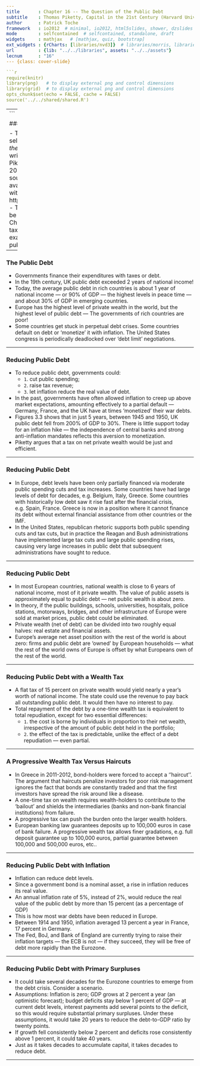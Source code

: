 ```yaml
---
title       : Chapter 16 -- The Question of the Public Debt
subtitle    : Thomas Piketty, Capital in the 21st Century (Harvard University Press 2014)
author      : Patrick Toche
framework   : io2012  # minimal, io2012, html5slides, shower, dzslides
mode        : selfcontained  # selfcontained, standalone, draft
widgets     : mathjax   # [mathjax, quiz, bootstrap]
ext_widgets : {rCharts: [libraries/nvd3]}  # libraries/morris, libraries/highcharts, libraries/rickshaw, libraries/dimple
url         : {lib: "../../libraries", assets: "../../assets"}
lecnum      : "16"
--- {class: cover-slide}

```r
require(knitr)
library(png)   # to display external png and control dimensions
library(grid)  # to display external png and control dimensions
opts_chunk$set(echo = FALSE, cache = FALSE)
source('../../shared/shared.R')
```

---
```


### Introduction  

- This set of slides surveys selected topics from *Capital in the Twenty-First Century*, a book written by economist Thomas Piketty, published in English in 2014 to great acclaim.
- All source files for this course are available for download by anyone without restrictions at https://github.com/ptoche/piketty
- The full course is expected to be completed by April 2015.
- Chapter 15 considered a global tax on capital.
- Chapter 16 examines the question of the public debt.

---

### The Public Debt

- Governments finance their expenditures with taxes or debt. 
- In the 19th century, UK public debt exceeded 2 years of national income! 
- Today, the average public debt in rich countries is about 1 year of national income &mdash; or 90% of GDP &mdash; the highest levels in peace time &mdash; and about 30% of GDP in emerging countries. 
- Europe has the highest level of private wealth in the world, but the highest level of public debt &mdash; The governments of rich countries are poor!
- Some countries get stuck in perpetual debt crises. Some countries default on debt or 'monetize' it with inflation. The United States congress is periodically deadlocked over 'debt limit' negotiations.

---

### Reducing Public Debt

- To reduce public debt, governments could:
  - `1`. cut public spending;
  - `2`. raise tax revenue;
  - `3`. let inflation reduce the real value of debt.
- In the past, governments have often allowed inflation to creep up above market expectations, amounting effectively to a partial default &mdash; Germany, France, and the UK have at times 'monetized' their war debts. 
- Figures 3.3 shows that in just 5 years, between 1945 and 1950, UK public debt fell from 200% of GDP to 30%. There is little support today for an inflation hike &mdash; the independence of central banks and strong anti-inflation mandates reflects this aversion to monetization.
- Piketty argues that a tax on net private wealth would be just and efficient. 

---

### Reducing Public Debt

- In Europe, debt levels have been only partially financed via moderate public spending cuts and tax increases. Some countries have had large levels of debt for decades, e.g. Belgium, Italy, Greece. Some countries with historically low debt saw it rise fast after the financial crisis, e.g. Spain, France. Greece is now in a position where it cannot finance its debt without external financial assistance from other countries or the IMF. 
- In the United States, republican rhetoric supports both public spending cuts and tax cuts, but in practice the Reagan and Bush administrations have implemented large tax cuts and large public spending rises, causing very large increases in public debt that subsequent administrations have sought to reduce.

---

### Reducing Public Debt

- In most European countries, national wealth is close to 6 years of national income, most of it private wealth. The value of public assets is approximately equal to public debt &mdash; net public wealth is about zero.
- In theory, if the public buildings, schools, universities, hospitals, police stations, motorways, bridges, and other infrastructure of Europe were sold at market prices, public debt could be eliminated.
- Private wealth (net of debt) can be divided into two roughly equal halves: real estate and financial assets. 
- Europe's average net asset position with the rest of the world is about zero: firms and public debt are 'owned' by European households &mdash; what the rest of the world owns of Europe is offset by what Europeans own of the rest of the world. 

---

### Reducing Public Debt with a Wealth Tax

- A flat tax of 15 percent on private wealth would yield nearly a year's worth of national income. The state could use the revenue to pay back all outstanding public debt. It would then have no interest to pay. 
- Total repayment of the debt by a one-time wealth tax is equivalent to total repudiation, except for two essential differences:
  - `1`. the cost is borne by individuals in proportion to their net wealth, irrespective of the amount of public debt held in the portfolio;
  - `2`. the effect of the tax is predictable, unlike the effect of a debt repudiation &mdash; even partial.

---

### A Progressive Wealth Tax Versus Haircuts

- In Greece in 2011-2012, bond-holders were forced to accept a ''haircut''. The argument that haircuts penalize investors for poor risk management ignores the fact that bonds are constantly traded and that the first investors have spread the risk around like a disease. 
- A one-time tax on wealth requires wealth-holders to contribute to the 'bailout' and shields the intermediaries (banks and non-bank financial institutions) from failure. 
- A progressive tax can push the burden onto the larger wealth holders. 
- European banking law guarantees deposits up to 100,000 euros in case of bank failure. A progressive wealth tax allows finer gradations, e.g. full deposit guarantee up to 100,000 euros, partial guarantee between 100,000 and 500,000 euros, etc..

---

### Reducing Public Debt with Inflation

- Inflation can reduce debt levels.
- Since a government bond is a nominal asset, a rise in inflation reduces its real value.
- An annual inflation rate of 5\%, instead of 2\%, would reduce the real value of the public debt by more than 15 percent (as a percentage of GDP)
- This is how most war debts have been reduced in Europe. 
- Between 1914 and 1950, inflation averaged 13 percent a year in France, 17 percent in Germany. 
- The Fed, BoJ, and Bank of England are currently trying to raise their inflation targets &mdash; the ECB is not &mdash; if they succeed, they will be free of debt more rapidly than the Eurozone. 

---

### Reducing Public Debt with Primary Surpluses

- It could take several decades for the Eurozone countries to emerge from the debt crisis. Consider a scenario.
- Assumptions: Inflation is zero; GDP grows at 2 percent a year (an optimistic forecast); budget deficits stay below 1 percent of GDP &mdash; at current debt levels, interest payments add several points to the deficit, so this would require substantial primary surpluses. Under these assumptions, it would take 20 years to reduce the debt-to-GDP ratio by twenty points.
- If growth fell consistently below 2 percent and deficits rose consistently above 1 percent, it could take 40 years. 
- Just as it takes decades to accumulate capital, it takes decades to reduce debt.

---


